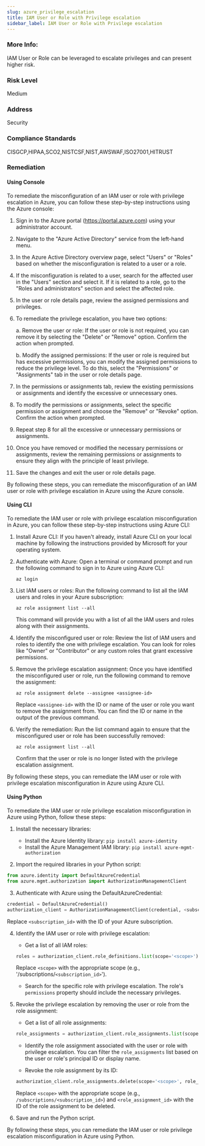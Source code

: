 ```yaml
---
slug: azure_privilege_escalation
title: IAM User or Role with Privilege escalation
sidebar_label: IAM User or Role with Privilege escalation
---
```


### More Info:

IAM User or Role can be leveraged to escalate privileges and can present higher risk.

### Risk Level

Medium

### Address

Security

### Compliance Standards

CISGCP,HIPAA,SCO2,NISTCSF,NIST,AWSWAF,ISO27001,HITRUST

### Remediation

#### Using Console

To remediate the misconfiguration of an IAM user or role with privilege escalation in Azure, you can follow these step-by-step instructions using the Azure console:

1. Sign in to the Azure portal (https://portal.azure.com) using your administrator account.

2. Navigate to the "Azure Active Directory" service from the left-hand menu.

3. In the Azure Active Directory overview page, select "Users" or "Roles" based on whether the misconfiguration is related to a user or a role.

4. If the misconfiguration is related to a user, search for the affected user in the "Users" section and select it. If it is related to a role, go to the "Roles and administrators" section and select the affected role.

5. In the user or role details page, review the assigned permissions and privileges.

6. To remediate the privilege escalation, you have two options:

   a. Remove the user or role: If the user or role is not required, you can remove it by selecting the "Delete" or "Remove" option. Confirm the action when prompted.

   b. Modify the assigned permissions: If the user or role is required but has excessive permissions, you can modify the assigned permissions to reduce the privilege level. To do this, select the "Permissions" or "Assignments" tab in the user or role details page.

7. In the permissions or assignments tab, review the existing permissions or assignments and identify the excessive or unnecessary ones.

8. To modify the permissions or assignments, select the specific permission or assignment and choose the "Remove" or "Revoke" option. Confirm the action when prompted.

9. Repeat step 8 for all the excessive or unnecessary permissions or assignments.

10. Once you have removed or modified the necessary permissions or assignments, review the remaining permissions or assignments to ensure they align with the principle of least privilege.

11. Save the changes and exit the user or role details page.

By following these steps, you can remediate the misconfiguration of an IAM user or role with privilege escalation in Azure using the Azure console.

#### Using CLI

To remediate the IAM user or role with privilege escalation misconfiguration in Azure, you can follow these step-by-step instructions using Azure CLI:

1. Install Azure CLI: If you haven't already, install Azure CLI on your local machine by following the instructions provided by Microsoft for your operating system.

2. Authenticate with Azure: Open a terminal or command prompt and run the following command to sign in to Azure using Azure CLI:
   ```
   az login
   ```

3. List IAM users or roles: Run the following command to list all the IAM users and roles in your Azure subscription:
   ```
   az role assignment list --all
   ```

   This command will provide you with a list of all the IAM users and roles along with their assignments.

4. Identify the misconfigured user or role: Review the list of IAM users and roles to identify the one with privilege escalation. You can look for roles like "Owner" or "Contributor" or any custom roles that grant excessive permissions.

5. Remove the privilege escalation assignment: Once you have identified the misconfigured user or role, run the following command to remove the assignment:
   ```
   az role assignment delete --assignee <assignee-id>
   ```

   Replace `<assignee-id>` with the ID or name of the user or role you want to remove the assignment from. You can find the ID or name in the output of the previous command.

6. Verify the remediation: Run the list command again to ensure that the misconfigured user or role has been successfully removed:
   ```
   az role assignment list --all
   ```

   Confirm that the user or role is no longer listed with the privilege escalation assignment.

By following these steps, you can remediate the IAM user or role with privilege escalation misconfiguration in Azure using Azure CLI.

#### Using Python

To remediate the IAM user or role privilege escalation misconfiguration in Azure using Python, follow these steps:

1. Install the necessary libraries:
   - Install the Azure Identity library: `pip install azure-identity`
   - Install the Azure Management IAM library: `pip install azure-mgmt-authorization`

2. Import the required libraries in your Python script:
```python
from azure.identity import DefaultAzureCredential
from azure.mgmt.authorization import AuthorizationManagementClient
```

3. Authenticate with Azure using the DefaultAzureCredential:
```python
credential = DefaultAzureCredential()
authorization_client = AuthorizationManagementClient(credential, <subscription_id>)
```
Replace `<subscription_id>` with the ID of your Azure subscription.

4. Identify the IAM user or role with privilege escalation:
   - Get a list of all IAM roles:
   ```python
   roles = authorization_client.role_definitions.list(scope='<scope>')
   ```
   Replace `<scope>` with the appropriate scope (e.g., '/subscriptions/`<subscription_id>`').

   - Search for the specific role with privilege escalation. The role's `permissions` property should include the necessary privileges.

5. Revoke the privilege escalation by removing the user or role from the role assignment:
   - Get a list of all role assignments:
   ```python
   role_assignments = authorization_client.role_assignments.list(scope='<scope>')
   ```

   - Identify the role assignment associated with the user or role with privilege escalation. You can filter the `role_assignments` list based on the user or role's principal ID or display name.

   - Revoke the role assignment by its ID:
   ```python
   authorization_client.role_assignments.delete(scope='<scope>', role_assignment_id='<role_assignment_id>')
   ```
   Replace `<scope>` with the appropriate scope (e.g., `/subscriptions/<subscription_id>`) and `<role_assignment_id>` with the ID of the role assignment to be deleted.

6. Save and run the Python script.

By following these steps, you can remediate the IAM user or role privilege escalation misconfiguration in Azure using Python.


